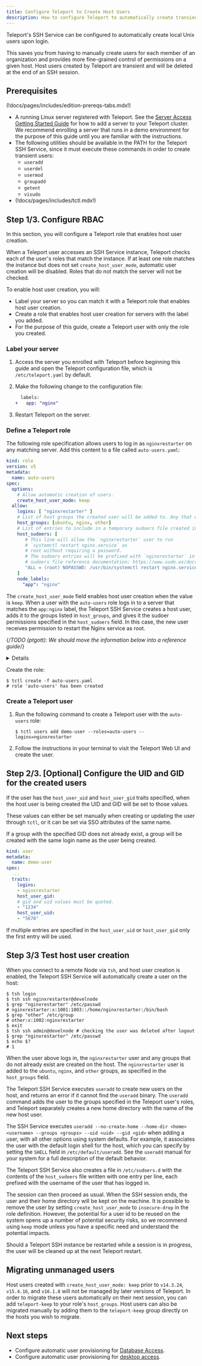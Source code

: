 ```yaml
---
title: Configure Teleport to Create Host Users
description: How to configure Teleport to automatically create transient host users.
---
```


Teleport's SSH Service can be configured to automatically create local Unix users
upon login.

This saves you from having to manually create users for each member of an
organization and provides more fine-grained control of permissions on a given
host. Host users created by Teleport are transient and will be deleted at the
end of an SSH session.

## Prerequisites

(!docs/pages/includes/edition-prereqs-tabs.mdx!)

- A running Linux server registered with Teleport. See the [Server Access
  Getting Started Guide](../getting-started.mdx) for how to add a server to your
  Teleport cluster. We recommend enrolling a server that runs in a demo
  environment for the purpose of this guide until you are familiar with the
  instructions.
- The following utilities should be available in the PATH for the Teleport SSH
  Service, since it must execute these commands in order to create transient
  users:
  - `useradd`
  - `userdel`
  - `usermod`
  - `groupadd`
  - `getent`
  - `visudo`
- (!docs/pages/includes/tctl.mdx!)

## Step 1/3. Configure RBAC

In this section, you will configure a Teleport role that enables host user
creation.  

When a Teleport user accesses an SSH Service instance, Teleport checks each of
the user's roles that match the instance. If at least one role matches the
instance but does not set `create_host_user_mode`, automatic user creation will
be disabled. Roles that do not match the server will not be checked.

To enable host user creation, you will:

- Label your server so you can match it with a Teleport role that enables host
  user creation.
- Create a role that enables host user creation for servers with the label you
  added.
- For the purpose of this guide, create a Teleport user with only the role you
  created.

### Label your server

1. Access the server you enrolled with Teleport before beginning this guide and
   open the Teleport configuration file, which is `/etc/teleport.yaml` by
   default.

1. Make the following change to the configuration file:

   ```diff
     labels:
   +   app: "nginx"
   ```

1. Restart Teleport on the server.

### Define a Teleport role

The following role specification allows users to log in as `nginxrestarter` on
any matching server. Add this content to a file called `auto-users.yaml`:

```yaml
kind: role
version: v5
metadata:
  name: auto-users
spec:
  options:
    # Allow automatic creation of users.
    create_host_user_mode: keep
  allow:
    logins: [ "nginxrestarter" ]
    # List of host groups the created user will be added to. Any that don't already exist are created.
    host_groups: [ubuntu, nginx, other]
    # List of entries to include in a temporary sudoers file created in /etc/sudoers.d
    host_sudoers: [
       # This line will allow the `nginxrestarter` user to run
       # `systemctl restart nginx.service` as
       # root without requiring a password.
       # The sudoers entries will be prefixed with `nginxrestarter` in this case.
       # sudoers file reference documentation: https://www.sudo.ws/docs/man/1.8.17/sudoers.man/
       "ALL = (root) NOPASSWD: /usr/bin/systemctl restart nginx.service"
    ]
    node_labels:
      "app": "nginx"
```

The `create_host_user_mode` field enables host user creation when the value is
`keep`.  When a user with the `auto-users` role logs in to a server that matches
the `app:nginx` label, the Teleport SSH Service creates a host user, adds it to
the groups listed in `host_groups`, and gives it the sudoer permissions
specified in the `host_sudoers` field. In this case, the new user receives
permission to restart the Nginx service as root.

{/*TODO (ptgott): We should move the information below into a reference guide*/}
<Details title="Customizing host user creation">

Each value of the `logins` field must conform to the username requirements of
the Linux distribution being used. See [User/Group Name
Syntax](https://systemd.io/USER_NAMES/) for requirements in common
distributions.

When multiple roles contain `host_sudoers` entries, the sudoers file
will have the entries written to it ordered by role name

If a role includes a `deny` rule that sets `host_sudoers` to `'*'`, the user will
have all sudoers entries removed when accessing matching Nodes, otherwise `deny`
rules are matched literally when filtering:

```yaml
kind: role
version: v5
metadata:
  name: auto-users
spec:
  options:
    create_host_user_mode: keep
  deny:
    host_sudoers: [
       "*" # ensure that users in this role never have sudoers files created on matching Nodes
       "ALL=(ALL) NOPASSWD: ALL" # host_sudoers entries matching this are filtered out
    ]
    node_labels:
      "app": "nginx"
```

If a server must never allow the automatic creation of transient Unix users you
can set `disable_create_host_user` to `true` in the Node's configuration:

```yaml
# teleport.yaml
teleport:
  nodename: node
ssh_service:
  enabled: true
  # Disable automatic host user creation on this Node, regardless of role permissions.
  disable_create_host_user: true
```

In low-security environments, you can also set `create_host_user_mode` to
`insecure-drop`, which deletes users once the session ends. However, in this
mode it is possible for a created user to get the same UID as a previously
deleted user, which would give the new user access to all of the old user's
files if they are not deleted. Use `keep` mode unless you really need users to
be removed.

</Details>

Create the role:

```code
$ tctl create -f auto-users.yaml
# role 'auto-users' has been created
```

### Create a Teleport user

1. Run the following command to create a Teleport user with the `auto-users`
   role:

   ```code
   $ tctl users add demo-user --roles=auto-users --logins=nginxrestarter
   ```

1. Follow the instructions in your terminal to visit the Teleport Web UI and
   create the user.

## Step 2/3. [Optional] Configure the UID and GID for the created users

If the user has the `host_user_uid` and `host_user_gid` traits
specified, when the host user is being created the UID and GID will be
set to those values.

These values can either be set manually when creating or updating the
user through `tctl`, or it can be set via SSO attributes of the same
name.

If a group with the specified GID does not already exist, a group will
be created with the same login name as the user being created.

```yaml
kind: user
metadata:
  name: demo-user
spec:
  ...
  traits:
    logins:
    - nginxrestarter
    host_user_gid:
    # gid and uid values must be quoted.
    - "1234"
    host_user_uid:
    - "5678"
```

<Admonition type="warning">

If multiple entries are specified in the `host_user_uid` or `host_user_gid` only the first entry will be used.

</Admonition>

## Step 3/3 Test host user creation

When you connect to a remote Node via `tsh`, and host user creation is enabled, the
Teleport SSH Service will automatically create a user on the host:

```code
$ tsh login
$ tsh ssh nginxrestarter@develnode
$ grep "nginxrestarter" /etc/passwd
# nginxrestarter:x:1001:1003::/home/nginxrestarter:/bin/bash
$ grep "other" /etc/group
# other:x:1002:nginxrestarter
$ exit
$ tsh ssh admin@develnode # checking the user was deleted after logout
$ grep "nginxrestarter" /etc/passwd
$ echo $?
# 1
```

When the user above logs in, the `nginxrestarter` user and any groups that do
not already exist are created on the host. The `nginxrestarter` user is added to
the `ubuntu`, `nginx`, and `other` groups, as specified in the `host_groups`
field.

The Teleport SSH Service executes `useradd` to create new users on the host, and
returns an error if it cannot find the `useradd` binary. The `useradd` command
adds the user to the groups specified in the Teleport user's roles, and Teleport
separately creates a new home directory with the name of the new host user.

The SSH Service executes
`useradd --no-create-home --home-dir <home> <username> --groups <groups> --uid <uid> --gid <gid>`
when adding a user, with all other options using system defaults. For example, it associates the user with the
default login shell for the host, which you can specify by setting the `SHELL`
field in `/etc/default/useradd`. See the `useradd` manual for your system for a
full description of the default behavior.

The Teleport SSH Service also creates a file in `/etc/sudoers.d` with the
contents of the `host_sudoers` file written with one entry per line, each
prefixed with the username of the user that has logged in.

The session can then proceed as usual. When the SSH session ends, the user
and their home directory will be kept on the machine. It is possible to remove the user
by setting `create_host_user_mode` to `insecure-drop` in the role definition. However,
the potential for a user id to be reused on the system opens up a number of potential security risks,
so we recommend using `keep` mode unless you have a specific need and understand
the potential impacts.

Should a Teleport SSH instance be restarted while a session is in progress, the user
will be cleaned up at the next Teleport restart.

## Migrating unmanaged users

Host users created with `create_host_user_mode: keep` prior to `v14.3.24`, `v15.4.16`, and `v16.1.8`
will not be managed by later versions of Teleport. In order to migrate these users automatically on their next
session, you can add `teleport-keep` to your role's `host_groups`. Host users can also be migrated manually by adding
them to the `teleport-keep` group directly on the hosts you wish to migrate.

## Next steps

- Configure automatic user provisioning for [Database Access](../../database-access/auto-user-provisioning.mdx).
- Configure automatic user provisioning for [desktop access](../../../reference/agent-services/desktop-access-reference/user-creation.mdx).
